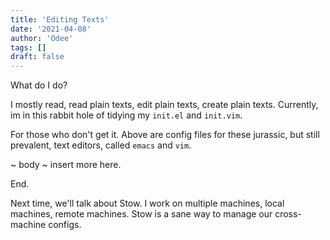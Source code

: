 ```yaml
---
title: 'Editing Texts'
date: '2021-04-08'
author: 'Odee'
tags: []
draft: false
---
```


What do I do?

I mostly read, read plain texts, edit plain texts, create plain texts.
Currently, im in this rabbit hole of tidying my `init.el` and `init.vim`.

For those who don't get it. Above are config files for these jurassic,
but still prevalent, text editors, called `emacs` and `vim`.

~ body ~ insert more here.

End.

Next time, we'll talk about Stow.
I work on multiple machines, local machines, remote machines.
Stow is a sane way to manage our cross-machine configs.

